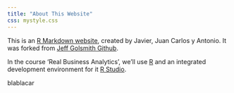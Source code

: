 ```yaml
---
title: "About This Website"
css: mystyle.css
---
```


This is an [R Markdown website](http://rmarkdown.rstudio.com/rmarkdown_websites.html), created by Javier, Juan Carlos y Antonio. It was forked from [Jeff Golsmith Github](https://github.com/jeff-goldsmith/IWAFDA).

In the course 'Real Business Analytics', we'll use [R](https://www.r-project.org/) and an integrated development environment for it [R Studio](https://www.rstudio.com/).

blablacar